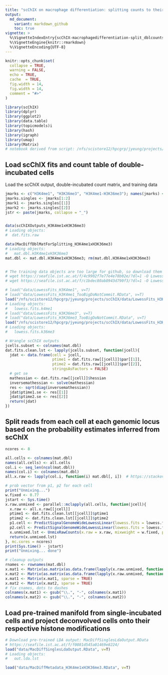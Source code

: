 ```yaml
---
title: "scChIX on macrophage differentiation: splitting counts to their respective histone mark"
output:
  md_document:
    variant: markdown_github
    toc: true
vignette: >
  %\VignetteIndexEntry{scChIX-macrophagedifferentiation-split_dblcounts_project_to_UMAP}
  %\VignetteEngine{knitr::rmarkdown}
  %\VignetteEncoding{UTF-8}
---
```



```r
knitr::opts_chunk$set(
  collapse = TRUE,
  warning = FALSE,
  echo = TRUE,
  cache  = TRUE,
  fig.width = 14,
  fig.width = 14,
  comment = "#>"
)
```


```r
library(scChIX)
library(dplyr)
library(ggplot2)
library(data.table)
library(topicmodels)i
library(hash)
library(igraph)
library(umap)
library(Matrix)
# notebook derived from script: /nfs/scistore12/hpcgrp/jyeung/projects/scchix-differentiation/jupyterhub_scripts/13-pseudotime_scchix_outputs_fixedw_H3K4me1-H3K36me3_knn_raw_counts_Grep_Granulocytes.R
```


## Load scChIX fits and count table of double-incubated cells 

Load the scChIX output, double-incubated count matrix, and training data 

```r

jmarks <- c("H3K4me1", "H3K36me3", "H3K4me1-H3K36me3"); names(jmarks) <- jmarks
jmarks.singles <- jmarks[1:2]
jmark1 <- jmarks.singles[[1]]
jmark2 <- jmarks.singles[[2]]
jstr <- paste(jmarks, collapse = "_")


data(scChIXOutputs_H3K4me1xH3K36me3)
# Loading objects:
#  dat.fits.raw

data(MacDiffDblMatForSplitting_H3K4me1xH3K36me3)
# Loading objects:
#   mat.dbl.H3K4me1xH3K36me3
mat.dbl <- mat.dbl.H3K4me1xH3K36me3; rm(mat.dbl.H3K4me1xH3K36me3)


# The training data objects are too large for github, so download them from seafile.ist.ac.at:
# wget https://seafile.ist.ac.at/f/4c9902f7e77e4e78b02e/?dl=1 -O LowessFits_H3K4me1.RData
# wget https://seafile.ist.ac.at/f/c1bdec80ab8943d790f3/?dl=1 -O LowessFits_H3K36me3.RData

# load("data/LowessFits_H3K4me1", v=T)
# load("data/LowessFits_H3K4me1_TooBigDoNotCommit.RData", v=T)
load("/nfs/scistore12/hpcgrp/jyeung/projects/scChIX/data/LowessFits_H3K4me1_TooBigDoNotCommit.RData", v=T)
# Loading objects:
#   lowess.fits.k4me1
# load("data/LowessFits_H3K36me3", v=T)
# load("data/LowessFits_H3K36me3_TooBigDoNotCommit.RData", v=T)
load("/nfs/scistore12/hpcgrp/jyeung/projects/scChIX/data/LowessFits_H3K36me3_TooBigDoNotCommit.RData", v=T)
# Loading objects:
#   lowess.fits.k36me3

# Wrangle scChIX outputs
jcells.subset <- colnames(mat.dbl)
dat.fits.clean.lst <- lapply(jcells.subset, function(jcell){
  jdat <- data.frame(cell = jcell,
                     ptime1 = dat.fits.raw[[jcell]]$par[[1]],
                     ptime2 = dat.fits.raw[[jcell]]$par[[2]],
                     stringsAsFactors = FALSE)
  # get se
  mathessian <- dat.fits.raw[[jcell]]$hessian
  inversemathessian <- solve(mathessian)
  res <- sqrt(diag(inversemathessian))
  jdat$ptime1.se <- res[[1]]
  jdat$ptime2.se <- res[[2]]
  return(jdat)
})
```


## Split reads from each cell at each genomic locus based on the probability estimates inferred from scChIX 


```r
ncores <- 8

all.cells <- colnames(mat.dbl)
names(all.cells) <- all.cells
col.i <- seq_len(ncol(mat.dbl))
names(col.i) <- colnames(mat.dbl)
all.x.raw <- lapply(col.i, function(i) mat.dbl[, i])  # https://stackoverflow.com/questions/6819804/how-to-convert-a-matrix-to-a-list-of-column-vectors-in-r/6823557

# prob vector from p1, p2 for each cell
print("Unmixing...")
w.fixed <- 0.77
jstart <- Sys.time()
x.raw.unmixed <- parallel::mclapply(all.cells, function(jcell){
  x.raw <- all.x.raw[[jcell]]
  ptime1 <- dat.fits.clean.lst[[jcell]]$ptime1
  ptime2 <- dat.fits.clean.lst[[jcell]]$ptime2
  p1.cell <- PredictSignalGenomeWideLowessLinear(lowess.fits = lowess.fits.k4me1, ptime = ptime1)
  p2.cell <- PredictSignalGenomeWideLowessLinear(lowess.fits = lowess.fits.k36me3, ptime = ptime2)
  x.unmixed.lst <- UnmixRawCounts(x.raw = x.raw, mixweight = w.fixed, p.active = p1.cell, p.repress = p2.cell, random.seed = 0)
  return(x.unmixed.lst)
}, mc.cores = ncores)
print(Sys.time() - jstart)
print("Unmixing... done")

# cleanup outputs
rnames <- rownames(mat.dbl)
x.mat1 <- Matrix(as.matrix(as.data.frame(lapply(x.raw.unmixed, function(outlst) return(outlst$x.raw.active)), row.names = rnames), sparse = TRUE))
x.mat2 <- Matrix(as.matrix(as.data.frame(lapply(x.raw.unmixed, function(outlst) return(outlst$x.raw.repress)), row.names = rnames), sparse = TRUE))
x.mat1 <- Matrix(x.mat1, sparse = TRUE)
x.mat2 <- Matrix(x.mat2, sparse = TRUE)
# fix cnames, dots to dashes
colnames(x.mat1) <- gsub("\\.", "-", colnames(x.mat1))
colnames(x.mat2) <- gsub("\\.", "-", colnames(x.mat2))
```

## Load pre-trained manifold from single-incubated cells and project deconvolved cells onto their respective histone modifications 

```r

# Download pre-trained LDA output: MacDiffSinglesLdaOutput.RData 
# https://seafile.ist.ac.at/f/f0081d545a01469e8224/
load("data/MacDiffSinglesLdaOutput.RData", v=T)
# Loading objects:
#   out.lda.lst

load("data/MacDiffMetadata_H3K4me1xH3K36me3.RData", v=T)

```




